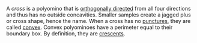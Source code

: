A _cross_ is a polyomino that is [orthogonally directed](/glossary/orthogonally-directed) from all four directions and thus has no outside concavities. Smaller samples create a jagged plus or cross shape, hence the name. When a cross has no [punctures](/glossary/puncture), they are called [convex](/glossary/convex). Convex polyominoes have a perimeter equal to their boundary box. By definition, they are [crescents](/classes/crescent).
